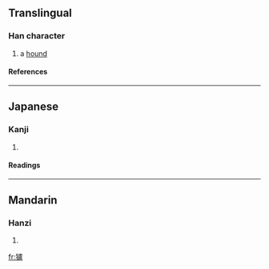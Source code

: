 ==Translingual==
===Han character===
{{Han char|rn=94|rad=犬|as=16|sn=19|four=|canj=大竹卜心廿 (KHYPT)}}
# a [[hound]]
====References====
{{Han ref|kx=0721.060|dkj=20780|dj=1133.030|hdz=21378.010|uh=7379|ud=29561}}

----
==Japanese==
===Kanji===
{{ja-kanji|grade=|rs=犬16}}
# {{defn|Japanese}} 
====Readings====
{{ja-readings|on=[[ろ]] (ro), [[る]] (ru)|kun=[[いぬ]] (inu)}}

----
==Mandarin==
===Hanzi===
{{cmn-hanzi|pin=[[lú]] ([[lu2]])|wg=lu<sup>2</sup>}}
# {{defn|Mandarin}}

[[fr:獹]]
